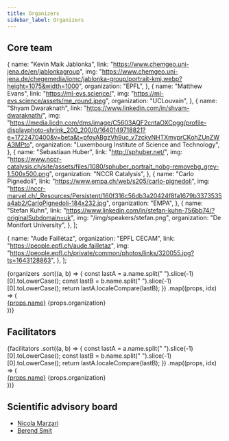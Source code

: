 ```yaml
---
title: Organizers
sidebar_label: Organizers
---
```



## Core team

  {
    name: "Kevin Maik Jablonka",
    link: "https://www.chemgeo.uni-jena.de/en/jablonkagroup",
    img: "https://www.chemgeo.uni-jena.de/chegemedia/iomc/jablonka-group/portrait-kmj.webp?height=1075&width=1000",
    organization: "EPFL",
  },
  {
    name: "Matthew Evans",
    link: "https://ml-evs.science/",
    img: "https://ml-evs.science/assets/me_round.jpeg",
    organization: "UCLouvain",
  },
  {
    name: "Shyam Dwaraknath",
    link: "https://www.linkedin.com/in/shyam-dwaraknath/",
    img: "https://media.licdn.com/dms/image/C5603AQF2cntaOXCpgg/profile-displayphoto-shrink_200_200/0/1640149718821?e=1722470400&v=beta&t=pfoyABgzVh9uc_v7zckyNHTXmvprCKohZUnZWA3MPto",
    organization: "Luxembourg Institute of Science and Technology",
  },
  {
    name: "Sebastiaan Huber",
    link: "http://sphuber.net/",
    img: "https://www.nccr-catalysis.ch/site/assets/files/1080/sphuber_portrait_nobg-removebg_grey-1.500x500.png",
    organization: "NCCR Catalysis",
  },
  {
    name: "Carlo Pignedoli",
    link: "https://www.empa.ch/web/s205/carlo-pignedoli",
    img: "https://nccr-marvel.ch/_Resources/Persistent/160f316c56db3a20424f8fa1679b3373535a4ab2/CarloPignedoli-184x232.jpg",
    organization: "EMPA",
  },
  {
    name: "Stefan Kuhn",
    link: "https://www.linkedin.com/in/stefan-kuhn-756bb74/?originalSubdomain=uk",
    img: "/img/speakers/stefan.png",
    organization: "De Montfort University",
  },
];

  {
    name: "Aude Faillétaz",
    organization: "EPFL CECAM",
    link: "https://people.epfl.ch/aude.failletaz",
    img: "https://people.epfl.ch/private/common/photos/links/320055.jpg?ts=1643128863",
  },
];

<div className="container">
  <div className="row">
    {organizers
      .sort((a, b) => {
        const lastA = a.name.split(" ").slice(-1)[0].toLowerCase();
        const lastB = b.name.split(" ").slice(-1)[0].toLowerCase();
        return lastA.localeCompare(lastB);
      })
      .map((props, idx) => (
        <div className="col-sm-6 col-xxl-4 mb-4">
          <Card className="h-100 p-0">
            <Card.Img variant="top" src={props.img} />
            <Card.Body>
              <Card.Title>
                <a href={props.link}>{props.name}</a>
              </Card.Title>
              <Card.Text>{props.organization}</Card.Text>
            </Card.Body>
          </Card>
        </div>
      ))}
  </div>
</div>

## Facilitators

<div className="container">
  <div className="row">
    {facilitators
      .sort((a, b) => {
        const lastA = a.name.split(" ").slice(-1)[0].toLowerCase();
        const lastB = b.name.split(" ").slice(-1)[0].toLowerCase();
        return lastA.localeCompare(lastB);
      })
      .map((props, idx) => (
        <div className="col-sm-6 col-xxl-4 mb-4">
          <Card className="h-100 p-0">
            <Card.Img variant="top" src={props.img} />
            <Card.Body>
              <Card.Title>
                <a href={props.link}>{props.name}</a>
              </Card.Title>
              <Card.Text>{props.organization}</Card.Text>
            </Card.Body>
          </Card>
        </div>
      ))}
  </div>
</div>

## Scientific advisory board

- [Nicola Marzari](http://theossrv1.epfl.ch/Main/Contact)
- [Berend Smit](https://www.epfl.ch/labs/lsmo/smit/)
